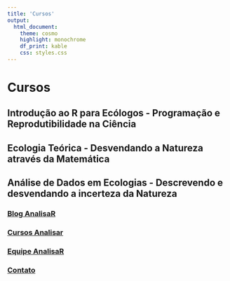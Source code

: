 ```yaml
---
title: 'Cursos'
output: 
  html_document:
    theme: cosmo
    highlight: monochrome
    df_print: kable
    css: styles.css
---
```


# **Cursos**

## **Introdução ao R para Ecólogos - Programação e Reprodutibilidade na Ciência**

## **Ecologia Teórica - Desvendando a Natureza através da Matemática**

## **Análise de Dados em Ecologias - Descrevendo e desvendando a incerteza da Natureza**

### [Blog AnalisaR](Blog-AnalisaR.html)

### [Cursos Analisar](Cursos.html)

### [Equipe AnalisaR](https://vntborgesjr.github.io/vntborgesjr/)

### [Contato](Contato.html)